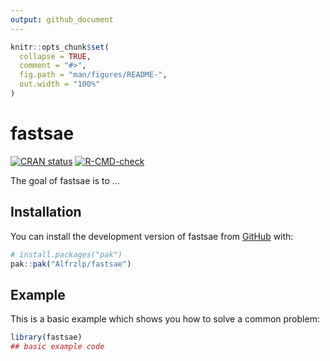 ```yaml
---
output: github_document
---
```


<!-- README.md is generated from README.Rmd. Please edit that file -->

```r
knitr::opts_chunk$set(
  collapse = TRUE,
  comment = "#>",
  fig.path = "man/figures/README-",
  out.width = "100%"
)
```

# fastsae

<!-- badges: start -->
[![CRAN status](https://www.r-pkg.org/badges/version/fastsae)](https://CRAN.R-project.org/package=fastsae)
[![R-CMD-check](https://github.com/Alfrzlp/fastsae/actions/workflows/R-CMD-check.yaml/badge.svg)](https://github.com/Alfrzlp/fastsae/actions/workflows/R-CMD-check.yaml)
<!-- badges: end -->

The goal of fastsae is to ...

## Installation

You can install the development version of fastsae from [GitHub](https://github.com/Alfrzlp/fastsae) with:

``` r
# install.packages("pak")
pak::pak("Alfrzlp/fastsae")
```

## Example

This is a basic example which shows you how to solve a common problem:

```r
library(fastsae)
## basic example code
```


